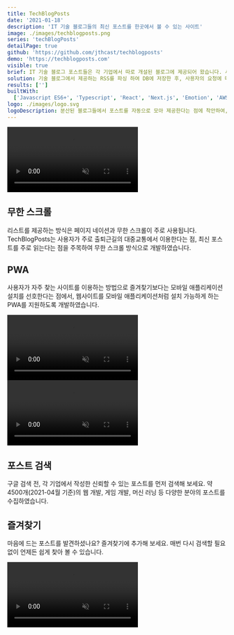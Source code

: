 ```yaml
---
title: TechBlogPosts
date: '2021-01-18'
description: 'IT 기술 블로그들의 최신 포스트를 한곳에서 볼 수 있는 사이트'
image: ./images/techblogposts.png
series: 'techBlogPosts'
detailPage: true
github: 'https://github.com/jthcast/techblogposts'
demo: 'https://techblogposts.com'
visible: true
brief: IT 기술 블로그 포스트들은 각 기업에서 따로 개설된 블로그에 제공되어 왔습니다. 사용자는 이를 확인하기 위해 여러 페이지를 돌아다녀야 했습니다. 이런 불편함에서 벗어나 포스트들을 한 곳에서 보기 위해 기술 블로그 모음 사이트를 만들었습니다.
solution: 기술 블로그에서 제공하는 RSS를 파싱 하여 DB에 저장한 후, 사용자의 요청에 따라 데이터를 제공합니다. 최신 포스트를 유지하기 위해 주기적으로 데이터를 적재합니다. 리스트를 제공하는 사이트의 사용자는 눈이 편해야 하므로 다크 모드를 지원하고, 무한 스크롤 기능을 통해 편의성을 더했습니다.
results: ['']
builtWith:
  ['Javascript ES6+', 'Typescript', 'React', 'Next.js', 'Emotion', 'AWS']
logo: ./images/logo.svg
logoDescription: 분산된 블로그들에서 포스트를 자동으로 모아 제공한다는 점에 착안하여, 자석 모양의 로고를 만들었습니다. 색상은 기존 Jthcast의 대표 색상을 그대로 적용하였습니다.
---
```

<section className="jth-section">
  <div className="jth-container jth-section-twoColGrid-center">
    <video
      preload="auto"
      muted
      loop
      playsInline
      autoPlay
      src="./videos/infiniteScroll.mp4"
    ></video>
    <div className="jth-section-rowGrid">
      <h2>무한 스크롤</h2>
      <p>
        리스트를 제공하는 방식은 페이지 네이션과 무한 스크롤이 주로 사용됩니다.
        TechBlogPosts는 사용자가 주로 출퇴근길의 대중교통에서 이용한다는 점,
        최신 포스트를 주로 읽는다는 점을 주목하여 무한 스크롤 방식으로
        개발하였습니다.
      </p>
    </div>
  </div>
</section>
<section className="jth-section">
  <div className="jth-container jth-section-twoColGrid-center">
    <div className="jth-section-rowGrid jth-section-mobileOrder-2">
      <h2>PWA</h2>
      <p>
        사용자가 자주 찾는 사이트를 이용하는 방법으로 즐겨찾기보다는 모바일
        애플리케이션 설치를 선호한다는 점에서, 웹사이트를 모바일
        애플리케이션처럼 설치 가능하게 하는 PWA를 지원하도록 개발하였습니다.
      </p>
    </div>
    <video
      preload="auto"
      muted
      loop
      playsInline
      autoPlay
      src="./videos/pwa.mp4"
      className="jth-portfolio-widthImage"
    ></video>
  </div>
</section>
<section className="jth-section">
  <div className="jth-container jth-section-twoColGrid-center">
    <video
      preload="auto"
      muted
      loop
      playsInline
      autoPlay
      src="./videos/search.mp4"
    ></video>
    <div className="jth-section-rowGrid">
      <h2>포스트 검색</h2>
      <p>
        구글 검색 전, 각 기업에서 작성한 신뢰할 수 있는 포스트를 먼저 검색해 보세요.
        약 4500개(2021-04월 기준)의 웹 개발, 게임 개발, 머신 러닝 등 다양한 분야의 포스트를 수집하였습니다.
      </p>
    </div>
  </div>
</section>
<section className="jth-section">
  <div className="jth-container jth-section-twoColGrid-center">
    <div className="jth-section-rowGrid jth-section-mobileOrder-2">
      <h2>즐겨찾기</h2>
      <p>
        마음에 드는 포스트를 발견하셨나요? 즐겨찾기에 추가해 보세요. 매번 다시 검색할 필요 없이 언제든 쉽게 찾아 볼 수 있습니다.
      </p>
    </div>
    <video
      preload="auto"
      muted
      loop
      playsInline
      autoPlay
      src="./videos/bookmark.mp4"
      className="jth-portfolio-widthImage"
    ></video>
  </div>
</section>